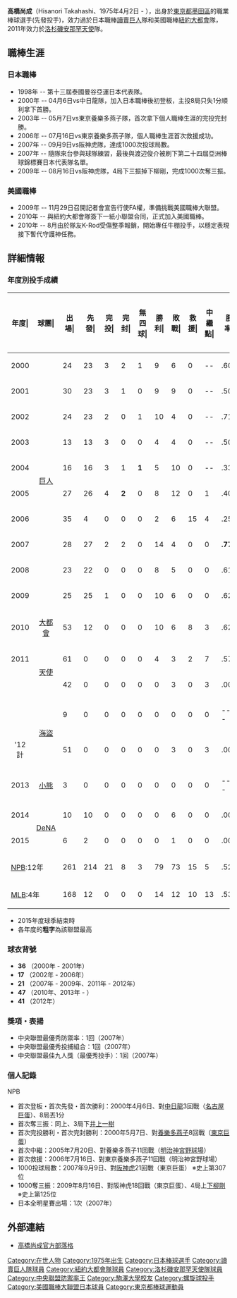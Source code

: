 {{Infobox MLB player
| image      = Hisanori Takahashi on October 3, 2010 (1).jpg
| width      = 300
| name       = 高橋尚成
| bgcolor1   =#003581
| bgcolor2   =#ff5731
| textcolor1 = white
| textcolor2 =white
| position   = 先發投手
| team       = 橫濱DeNA海灣之星
| number     = 47
| bats       = 左
| throws     = 左
| birthdate  = {{birth date and age|1975|4|2}}
| debutdate  = 
| debutyear  = 2010年4月7日
| debutteam  = 紐約大都會
| teams= <nowiki></nowiki>
* [[修徳高等學校|修徳高等學校]]
* [[駒澤大學硬式棒球部|駒澤大學硬式棒球部]]
* [[東芝硬式棒球部|東芝硬式棒球部]]
NPB
* [[讀賣巨人|讀賣巨人]] (2000 - 2009)
* [[橫濱DeNA海灣之星|橫濱DeNA海灣之星]] (2014 - )
MLB
* [[紐約大都會|紐約大都會]] (2010)
* [[洛杉磯安那罕天使|洛杉磯安那罕天使]] (2011 - 2012)
* [[匹茲堡海盜|匹茲堡海盜]] (2012)
* [[芝加哥小熊|芝加哥小熊]] (2013)
}}
'''高橋尚成'''（Hisanori Takahashi、1975年4月2日 - ），出身於[[東京都|東京都]][[墨田區|墨田區]]的職業棒球選手(先發投手)，效力過於日本職棒[[讀賣巨人|讀賣巨人]]隊和美國職棒[[紐約大都會|紐約大都會]]隊，2011年效力於[[洛杉磯安那罕天使|洛杉磯安那罕天使]]隊。

==職棒生涯==
===日本職棒===
*1998年 -- 第十三屆泰國曼谷亞運日本代表隊。 
*2000年 -- 04月6日vs中日龍隊，加入日本職棒後初登板，主投8局只失1分順利拿下首勝。 
*2003年 -- 05月7日vs東京養樂多燕子隊，首次拿下個人職棒生涯的完投完封勝。 
*2006年 -- 07月16日vs東京養樂多燕子隊，個人職棒生涯首次救援成功。 
*2007年 -- 09月9日vs阪神虎隊，達成1000次投球局數。 
*2007年 -- 隨隊來台參與球隊練習，最後與渡辺俊介被刷下第二十四屆亞洲棒球錦標賽日本代表隊名單。 
*2009年 -- 08月16日vs阪神虎隊，4局下三振掉下柳剛，完成1000次奪三振。
===美國職棒===
*2009年 -- 11月29日召開記者會宣告行使FA權，準備挑戰美國職棒大聯盟。 
*2010年 -- 與紐約大都會隊簽下一紙小聯盟合同，正式加入美國職棒。 
*2010年 -- 8月由於隊友K-Rod受傷整季報銷，開始專任牛棚投手，以穩定表現接下暫代守護神任務。

== 詳細情報 ==
=== 年度別投手成績 ===
{| class="wikitable" style="text-align:right; font-size:small"
|-bgcolor="#efefef"
!年度|!!球團|!!出場|!!先發|!!完投|!!完封|!!無四球|!!勝利|!!敗戰|!!救援|!!中繼點|!!勝率|!!打者|!!投球<br>局數|!!被<br>安<br>打|!!被全壘打|!!保送|!!敬遠|!!觸身球|!!三<br>振<br>數|!!暴投|!!犯規|!!失分|!!自<br>責<br>分|!!防<br>禦<br>率|!!WHIP
|-
|style="text-align:center"|2000
|rowspan="10" style="text-align:center"|[[讀賣巨人|巨人]]
|24||23||3||2||1||9||6||0||--||.600||563||135.2||133||10||36||3||2||102||1||0||59||48||3.18||1.25
|-
|style="text-align:center"|2001
|30||23||3||1||0||9||9||0||--||.500||584||134.2||126||20||52||2||3||99||4||0||65||59||3.94||1.32
|-
|style="text-align:center"|2002
|24||23||2||0||1||10||4||0||--||.714||669||163.1||143||16||39||1||6||145||4||1||58||56||3.09||1.11
|-
|style="text-align:center"|2003
|13||13||3||0||0||4||4||0||--||.500||364||86.2||79||14||27||1||4||78||1||1||42||37||3.84||1.22
|-
|style="text-align:center"|2004
|16||16||3||1||'''1'''||5||10||0||--||.333||402||91.0||107||18||26||0||3||61||3||0||59||55||5.44||1.46
|-
|style="text-align:center"|2005
|27||26||4||'''2'''||0||8||12||0||1||.400||695||163.0||171||18||48||1||4||135||1||0||88||81||4.47||1.34
|-
|style="text-align:center"|2006
|35||4||0||0||0||2||6||15||4||.250||266||62.0||70||10||15||2||1||51||1||0||36||34||4.94||1.37
|-
|style="text-align:center"|2007
|28||27||2||2||0||14||4||0||0||'''.778'''||764||186.2||168||'''21'''||50||4||2||141||1||0||63||57||'''2.75'''||1.17
|-
|style="text-align:center"|2008
|23||22||0||0||0||8||5||0||0||.615||518||122.0||127||16||30||0||5||94||2||0||63||56||4.13||1.29
|-
|style="text-align:center"|2009
|25||25||1||0||0||10||6||0||0||.625||610||144.0||147||16||36||1||6||126||0||2||58||47||2.94||1.27
|-
|style="text-align:center"|2010
|rowspan="1" style="text-align:center"|[[紐約大都會|大都會]]
|53||12||0||0||0||10||6||8||3||.625||516||122.0||116||13||43||7||0||114||1||1||51||49||3.61||1.30
|-
|style="text-align:center;"|2011
|rowspan="2" style="text-align:center;"|[[洛杉磯安那罕天使|天使]]
|61||0||0||0||0||4||3||2||7||.571||281||68.0||58||7||25||8||0||52||1||0||30||26||3.44||1.22
|-
|rowspan="2" style="text-align:center;"|{{by2|2012}}
|42||0||0||0||0||0||3||0||3||.000||173||42.0||39||6||10||1||0||41||0||0||24||23||4.93||1.17
|-
|rowspan="2" style="text-align:center;"|[[匹茲堡海盜|海盜]]
|9||0||0||0||0||0||0||0||0||----||39||8.1||10||2||4||0||0||11||0||0||8||8||8.64||1.68
|- style="background-color:#f2f2f2"
!style="text-align:center;"|'12計
|51||0||0||0||0||0||3||0||3||.000||212||50.1||49||8||14||1||0||52||0||0||32||31||5.54||1.25
|-
|style="text-align:center;"|2013
|style="text-align:center;"|[[芝加哥小熊|小熊]]
|3||0||0||0||0||0||0||0||0||----||14||3.0||3||1||2||0||0||3||0||0||2||2||6.00||1.67
|-
|style="text-align:center;"|2014
|rowspan="2" style="text-align:center;"|[[橫濱DeNA海灣之星|DeNA]]
|10||10||0||0||0||0||6||0||0||.000||230||51.0||65||14||21||0||1||33||0||1||33||30||5.29||1.71
|-
|style="text-align:center;"|2015
|6||2||0||0||0||0||1||0||0||.000||45||8.1||14||3||4||0||0||4||0||0||12||8||8.64||2.16
|-
!colspan="2"|[[日本職棒|NPB]]:12年
|261||214||21||8||3||79||73||15||5||.520||5710||1346.1||1350||176||384||15||37||1069||18||5||636||568||3.79||1.29
|-
!colspan="2"|[[美國大聯盟|MLB]]:4年
|168||12||0||0||0||14||12||10||13||.538||1023||243.1||226||29||84||16||0||221||2||1||115||108||3.99||1.27
|}
*  2015年度球季結束時
* 各年度的'''粗字'''為該聯盟最高

=== 球衣背號 ===
* '''36''' （2000年 - 2001年）
* '''17''' （2002年 - 2006年）
* '''21''' （2007年 - 2009年、2011年 - 2012年）
* '''47''' （2010年、2013年 - ）
* '''41''' （2012年）

=== 獎項・表揚 ===
* 中央聯盟最優秀防禦率：1回（2007年）
* 中央聯盟最優秀投捕組合：1回（2007年）
* 中央聯盟最佳九人獎（最優秀投手）：1回（2007年）

=== 個人記錄 ===
;NPB
* 首次登板・首次先發・首次勝利：2000年4月6日、對[[中日龍|中日龍]]3回戰（[[名古屋巨蛋|名古屋巨蛋]]）、8局丟1分
* 首次奪三振：同上、3局下[[井上一樹|井上一樹]]
* 首次完投勝利・首次完封勝利：2000年5月7日、對[[東京養樂多燕子|養樂多燕子]]8回戰（[[東京巨蛋|東京巨蛋]]）
* 首次中繼：2005年7月20日、對養樂多燕子11回戰（[[明治神宮野球場|明治神宮野球場]]）
* 首次救援：2006年7月16日、對東京養樂多燕子11回戰（明治神宮野球場）
* 1000投球局數：2007年9月9日、對[[阪神虎|阪神虎]]21回戰（東京巨蛋） ※史上第307位
* 1000奪三振：2009年8月16日、對阪神虎18回戰（東京巨蛋）、4局上[[下柳剛|下柳剛]] ※史上第125位
* 日本全明星賽出場：1次（2007年）

==外部連結==
* [http://hisanori.exblog.jp/ 高橋尚成官方部落格] {{Wayback|url=http://hisanori.exblog.jp/ |date=20081013055838 }}
{{日本職棒總冠軍賽優秀選手}}
{{日本職業棒球交流戰優秀選手}}
{{日本中央聯盟最優秀勝率投手}}
{{日本中央聯盟最優秀防禦率}}
{{日本中央聯盟最佳九人投手}}
{{DEFAULTSORT:Takahashi, Hisanori}}
[[Category:在世人物|Category:在世人物]]
[[Category:1975年出生|Category:1975年出生]]
[[Category:日本棒球選手|Category:日本棒球選手]]
[[Category:讀賣巨人隊球員|Category:讀賣巨人隊球員]]
[[Category:紐約大都會隊球員|Category:紐約大都會隊球員]]
[[Category:洛杉磯安那罕天使隊球員|Category:洛杉磯安那罕天使隊球員]]
[[Category:中央聯盟防禦率王|Category:中央聯盟防禦率王]]
[[Category:駒澤大學校友|Category:駒澤大學校友]]
[[Category:螺旋球投手|Category:螺旋球投手]]
[[Category:美國職棒大聯盟日本球員|Category:美國職棒大聯盟日本球員]]
[[Category:東京都棒球運動員|Category:東京都棒球運動員]]